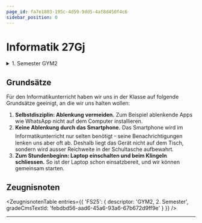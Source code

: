 ```yaml
---
page_id: fa7e1803-195c-4d59-9dd5-4af8d450f4c6
sidebar_position: 0
---
```


# Informatik 27Gj
<Semesterplan termine={termine_fs25} />

<details>
    <summary>1. Semester GYM2</summary>
    <Semesterplan termine={termine} />
</details>

<Directory name='Notizen' id='b57f2321-1784-44f4-9b3f-d51fe2223305' />

## Grundsätze
Für den Informatikunterricht haben wir uns in der Klasse auf folgende Grundsätze geeinigt, an die wir uns halten wollen:
1. **Selbstdisziplin: Ablenkung vermeiden.** Zum Beispiel ablenkende Apps wie WhatsApp nicht auf dem Computer installieren.
2. **Keine Ablenkung durch das Smartphone.** Das Smartphone wird im Informatikunterricht nur selten benötigt ᠆ seine Benachrichtigungen lenken uns aber oft ab. Deshalb liegt das Gerät nicht auf dem Tisch, sondern wird ausser Reichweite in der Schultasche aufbewahrt.
3. **Zum Stundenbeginn: Laptop einschalten und beim Klingeln schliessen.** So ist der Laptop schon einsatzbereit, und wir können gemeinsam starten.

## Zeugnisnoten
<ZeugnisnotenTable entries={{
    'FS25': {
        descriptor: 'GYM2, 2. Semester',
        gradeCmsTextId: 'febdbd56-aad6-45a6-93a6-67b672d9ff9e'
    }
}} />

---